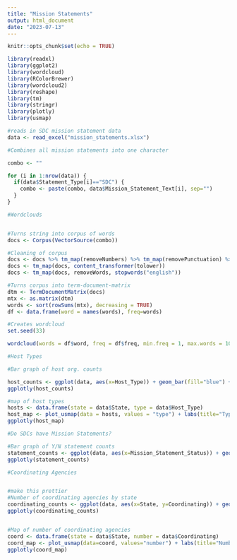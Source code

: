 ```yaml
---
title: "Mission Statements"
output: html_document
date: "2023-07-13"
---
```


```r
knitr::opts_chunk$set(echo = TRUE)
```

```r
library(readxl)
library(ggplot2)
library(wordcloud)
library(RColorBrewer)
library(wordcloud2)
library(reshape)
library(tm)
library(stringr)
library(plotly)
library(usmap)
```

```r
#reads in SDC mission statement data
data <- read_excel("mission_statements.xlsx")
```

```r
#Combines all mission statements into one character

combo <- ""

for (i in 1:nrow(data)) {
  if(data$Statement_Type[i]=="SDC") {
    combo <- paste(combo, data$Mission_Statement_Text[i], sep="")
  }
}

```

```r
#Wordclouds


#Turns string into corpus of words
docs <- Corpus(VectorSource(combo))

#Cleaning of corpus
docs <- docs %>% tm_map(removeNumbers) %>% tm_map(removePunctuation) %>% tm_map(stripWhitespace)
docs <- tm_map(docs, content_transformer(tolower))
docs <- tm_map(docs, removeWords, stopwords("english"))

#Turns corpus into term-document-matrix
dtm <- TermDocumentMatrix(docs)
mtx <- as.matrix(dtm)
words <- sort(rowSums(mtx), decreasing = TRUE)
df <- data.frame(word = names(words), freq=words)

#Creates wordcloud
set.seed(33)

wordcloud(words = df$word, freq = df$freq, min.freq = 1, max.words = 100, random.order = FALSE, rot.per = 0, colors = brewer.pal(4, "Set1"))
```


```r
#Host Types 

#Bar graph of host org. counts

host_counts <- ggplot(data, aes(x=Host_Type)) + geom_bar(fill="blue") + labs(x="Type of Host Organization", y="Count", title="Host Ogranizations for SDC Lead Agencies")
ggplotly(host_counts)

#map of host types
hosts <- data.frame(state = data$State, type = data$Host_Type)
host_map <- plot_usmap(data = hosts, values = "type") + labs(title="Type of Lead Agency")
ggplotly(host_map)
```


```r
#Do SDCs have Mission Statements?

#Bar graph of Y/N statement counts
statement_counts <- ggplot(data, aes(x=Mission_Statement_Status)) + geom_bar(fill="blue") + labs(x = "", y="Count", title="Do SDCs Have Mission Statements")
ggplotly(statement_counts)
```


```r
#Coordinating Agencies


#make this prettier
#Number of coordinating agencies by state
coordinating_counts <- ggplot(data, aes(x=State, y=Coordinating)) + geom_point() + labs(x = "State", y="Number of Coordinating Agencies", title="Number of Coordinating Agencies by State") + theme(axis.text.x = element_text(angle = 45))
ggplotly(coordinating_counts)


#Map of number of coordinating agencies
coord <- data.frame(state = data$State, number = data$Coordinating)
coord_map <- plot_usmap(data=coord, values="number") + labs(title="Number of Coordinating Agencies")
ggplotly(coord_map)
```



